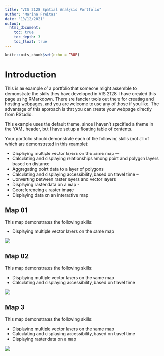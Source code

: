 ```yaml
---
title: "VIS 2128 Spatial Analysis Portfolio"
author: "Marina Freitas"
date: "10/12/2021"
output: 
  html_document:
    toc: true
    toc_depth: 3
    toc_float: true
---
```


```r
knitr::opts_chunk$set(echo = TRUE)
```
# Introduction
This is an example of a portfolio that someone might assemble to demonstrate the skills they have developed in VIS 2128. I have created this page using RMarkdown. There are fancier tools out there for creating and hosting webpages, and you are welcome to use any of those if you like. The advantage of this approach is that you can create your webpage directly from RStudio.

This example uses the default theme, since I haven't specified a theme in the YAML header, but I have set up a floating table of contents.

Your portfolio should demonstrate each of the following skills (not all of which are demonstrated in this example):

* Displaying multiple vector layers on the same map ---
* Calculating and displaying relationships among point and polygon layers based on distance
* Aggregating point data to a layer of polygons
* Calculating and displaying accessibility, based on travel time -- 
* Converting between raster layers and vector layers
* Displaying raster data on a map -
* Georeferencing a raster image
* Displaying data on an interactive map

## Map 01
This map demonstrates the following skills: 

* Displaying multiple vector layers on the same map

[![](thumbnails/map1.png)](https://github.com/freitasmarina/spatialanalysis_portfolio/blob/main/fullsize/map1.pdf){target="_blank"}

## Map 02
This map demonstrates the following skills: 

* Displaying multiple vector layers on the same map
* Calculating and displaying accessibility, based on travel time

[![](thumbnails/map2.png)](https://github.com/freitasmarina/spatialanalysis_portfolio/blob/main/fullsize/map2.pdf){target="_blank"}

## Map 3
This map demonstrates the following skills: 

* Displaying multiple vector layers on the same map
* Calculating and displaying accessibility, based on travel time
* Displaying raster data on a map

[![](thumbnails/map3.png)](https://github.com/freitasmarina/spatialanalysis_portfolio/blob/main/fullsize/map3.pdf){target="_blank"}

## 
